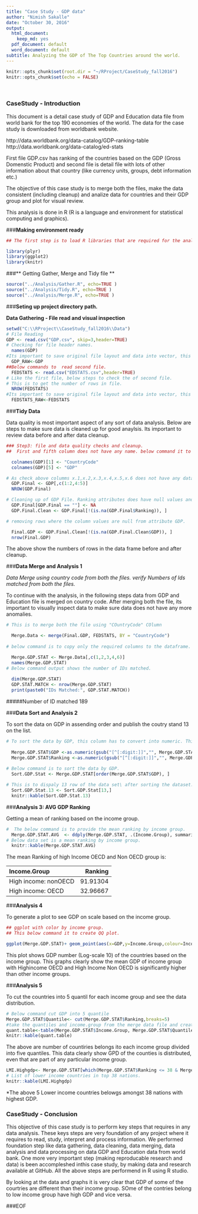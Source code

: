 ```yaml
---
title: "Case Study - GDP data"
author: "Nimish Sakalle"
date: "October 30, 2016"
output:
  html_document:
    keep_md: yes
  pdf_document: default
  word_document: default
subtitle: Analyzing the GDP of The Top Countries around the world.
---
```


```r
knitr::opts_chunk$set(root.dir = "~/RProject/CaseStudy_fall2016")
knitr::opts_chunk$set(echo = FALSE)
```

<br>

### **CaseStudy - Introduction**

This document is a detail case study of GDP and Education data file from world bank for the top 190 economies of the world.
The data for the case study is downloaded from worldbank website. 
 
  http://data.worldbank.org/data-catalog/GDP-ranking-table
  http://data.worldbank.org/data-catalog/ed-stats

First file GDP.csv has ranking of the countries based on the GDP (Gross Domenstic Product) and second file is detail file with lots of other information about that country (like currency units, groups, debt information etc.)

The objective of this case study is to merge both the files, make the data consistent (including cleanup) and analize data for countries and their GDP group and plot for visual review.

This analysis is done in R (R is a language and environment for statistical computing and graphics).

###**Making environment ready**

``` r
## The first step is to load R libraries that are required for the analysis.

library(plyr)
library(ggplot2)
library(knitr)
```

###** Getting Gather, Merge and Tidy file **

```r
source("../Analysis/Gather.R", echo=TRUE )
source("../Analysis/Tidy.R", echo=TRUE )
source("../Analysis/Merge.R", echo=TRUE )
```

###**Seting up project directory path.**

**Data Gathering - File read and visual inspection**

``` r
setwd("C:\\RProject\\CaseStudy_fall2016\\Data")
# File Reading
GDP <- read.csv("GDP.csv", skip=3,header=TRUE)
# Checking for file header names.
  names(GDP)
#Its important to save original file layout and data into vector, this may come handy to have original format. 
  GDP_RAW<-GDP
##Below commands to  read second file.
  FEDSTATS <- read.csv("EDSTATS.csv",header=TRUE)
# Like the first file, below steps to check the of second file.
# This is to get the number of rows in file.
  NROW(FEDSTATS)
#Its important to save original file layout and data into vector, this may come handy to have original format.
  FEDSTATS_RAW<-FEDSTATS
```

###**Tidy Data**

 Data quality is most important aspect of any sort of data analysis.
 Below are steps to make sure data is cleaned up for good anaylsis. Its important to review data before and after data cleanup.
 
``` r
### Step3: file and data quality checks and cleanup.
##  First and fifth column does not have any name. below command it to add the column header.

  colnames(GDP)[1] <- "CountryCode"
  colnames(GDP)[5] <- "GDP"

# As check above columms x.1,x.2,x.3,x.4,x.5,x.6 does not have any data, these columns can be dropped from the dataset.
  GDP.Final <- GDP[,c(1:2,4:5)]
  NROW(GDP.Final)

# Cleaning up of GDP File. Ranking attributes does have null values and below command will eliminate null data frame.
  GDP.Final[GDP.Final == ""] <- NA
  GDP.Final.Clean <- GDP.Final[!(is.na(GDP.Final$Ranking)), ]

# removing rows where the column values are null from attribute GDP.

  Final.GDP <- GDP.Final.Clean[!(is.na(GDP.Final.Clean$GDP)), ]
  nrow(Final.GDP)
```
The above show the numbers of rows in the data frame before and after cleanup.

###**Data Merge and Analysis 1**

*Data Merge using country code from both the files.*
*verify Numbers of Ids matched from both the files.*

To continue with the analysis, in the following steps data from GDP and Education file is merged on country code.
After merging both the file, its important to visually inspect data to make sure data does not have any more anomalies.

``` r
# This is to merge both the file using "COuntryCode" COlumn

  Merge.Data <- merge(Final.GDP, FEDSTATS, BY = "CountryCode")
  
# below command is to copy only the required columns to the dataframe. this is useful to eliminate colums not required for analysis.

  Merge.GDP.STAT <- Merge.Data[,c(1,2,3,4,6)]
  names(Merge.GDP.STAT)
# Below command output shows the number of IDs matched.
  
  dim(Merge.GDP.STAT)
  GDP.STAT.MATCH <- nrow(Merge.GDP.STAT)
  print(paste0("IDs Matched:", GDP.STAT.MATCH))
```

#####Number of ID matched 189


###**Data Sort and Analysis 2**

To sort the data on GDP in assending order and publish the coutry stand 13 on the list.
```r
# To sort the data by GDP, this column has to convert into numeric. This column is currently defined as character.
  
  Merge.GDP.STAT$GDP <-as.numeric(gsub("[^[:digit:]]","", Merge.GDP.STAT$GDP))
  Merge.GDP.STAT$Ranking <-as.numeric(gsub("[^[:digit:]]","", Merge.GDP.STAT$Ranking))
 
# Below command is to sort the data by GDP.   
  Sort.GDP.Stat <- Merge.GDP.STAT[order(Merge.GDP.STAT$GDP), ]

# This is to dispaly 13 row of the data set\ after sorting the dataset.  
  Sort.GDP.Stat.13 <- Sort.GDP.Stat[13,]
  knitr::kable(Sort.GDP.Stat.13)
```


###**Analysis 3: AVG GDP Ranking **

Getting a mean of ranking based on the income group.

```r
#  The below command is to provide the mean ranking by income group. 
  Merge.GDP.STAT.AVG  <- ddply(Merge.GDP.STAT, .(Income.Group), summarize,  Ranking=mean(Ranking))
# Below data set is a mean ranking by income group.
  knitr::kable(Merge.GDP.STAT.AVG)
```

The mean Ranking of high Income OECD and Non OECD group is:

|Income.Group         |   Ranking|
|:--------------------|---------:|
|High income: nonOECD |  91.91304|
|High income: OECD    |  32.96667|

###**Analysis 4** 

To generate a plot to see GDP on scale based on the income group.

```r
## ggplot with color by income group.
## This below command it to create QQ plot.

ggplot(Merge.GDP.STAT)+ geom_point(aes(x=GDP,y=Income.Group,colour=Income.Group))+scale_x_log10()+labs(x = Merge.GDP.STAT$GDP, y= Merge.GDP.STAT$Income.Group)

```


This plot shows GDP number (Log-scale 10) of the countries based on the income group. This graphs clearly show the mean GDP of income group with  Highincome OECD and High Income Non OECD is significantly higher than other income groups.

###**Analysis 5**

To cut the countries into 5 quantil for each income group and see the data distribution.

```r
# Below command cut GDP into 5 quantile
Merge.GDP.STAT$Quantile<- cut(Merge.GDP.STAT$Ranking,breaks=5) 
#take the quantiles and income.group from the merge data file and create a table 
quant.table<-table(Merge.GDP.STAT$Income.Group, Merge.GDP.STAT$Quantile) 
knitr::kable(quant.table)
```


The above are number of countiries belongs ito each income group divided into five quantiles. This data clearly show GPD of the counties is distributed, even that are part of any particular income group.  

```r
LMI.Highgdp<- Merge.GDP.STAT[which(Merge.GDP.STAT$Ranking <= 38 & Merge.GDP.STAT$Income.Group == "Lower middle income"),]
# List of lower income countries in top 38 nations.
knitr::kable(LMI.Highgdp)
```

*The above 5 Lower income countries belowgs amongst 38 nations with highest GDP.

### **CaseStudy - Conclusion**

This objective of this case study is to perform key steps that requires in any data analysis.
These keys steps are very foundation of any project where it requires to read, study, interpret and process information.
We performed foundation step like data gathering, data cleaning, data merging, data analysis and data processing on data GDP and Education data from world bank.
One more very important step (making reproducable research and data) is been accompleshed inthis case study, by making data and research available at GitHub.
All the above steps are performend in R using R studio.

By looking at the data and graphs it is very clear that GDP of some of the courtries are different than their income group.
SOme of the contries belong to low income group have high GDP and vice versa.

###EOF


